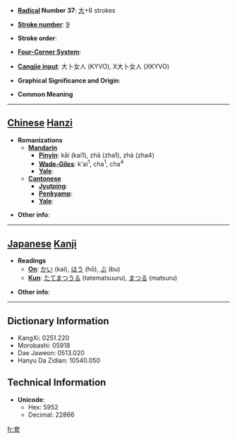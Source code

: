 * '''[[Wiktionary:Chinese radical index| Radical]] Number 37''': [[Wiktionary:Chinese radical index 大|大]]+6 strokes

* '''[[Wiktionary:Chinese total strokes index|Stroke number]]''': [[Wiktionary:Chinese total strokes index 9|9]]

* '''Stroke order''': 

* '''[[Wiktionary:Chinese four corner index|Four-Corner System]]''': 

* '''[[Wiktionary:Chinese Cangjie index|Cangjie input]]''': 大卜女人 (KYVO), X大卜女人 (XKYVO)

* '''Graphical Significance and Origin''': 

* '''Common Meaning'''

----

== [[Chinese]] [[Hanzi]] ==

* '''Romanizations'''
** '''[[Mandarin]]'''
*** '''[[Pinyin]]''': kāi (kai1), zhā (zha1), zhà (zha4)
*** '''[[Wade-Giles]]''': k'ai<sup>1</sup>, cha<sup>1</sup>, cha<sup>4</sup>
*** '''[[Yale]]''': 
** '''[[Cantonese]]'''
*** '''[[Jyutping]]''':
*** '''[[Penkyamp]]''': 
*** '''[[Yale]]''': 

* '''Other info''': 

----

== [[Japanese]] [[Kanji]] ==

* '''Readings'''
** '''[[On]]''': [[かい]] (kai), [[ほう]] (hō), [[ぶ]] (bu)
** '''[[Kun]]''': [[たてまつうる]] (tatematsuuru), [[まつる]] (matsuru)

* '''Other info''':  

----

== Dictionary Information ==

* KangXi: 0251.220
* Morobashi: 05918
* Dae Jaweon: 0513.020
* Hanyu Da Zidian: 10540.050

== Technical Information ==

* '''Unicode''':
** Hex: 5952
** Decimal: 22866

[[fr:奒]]